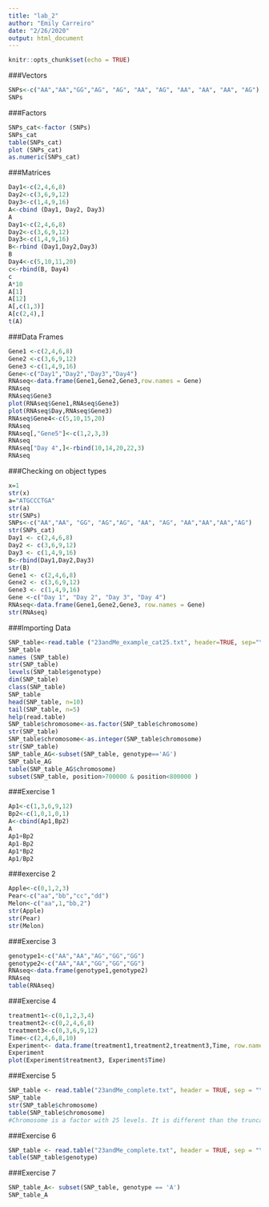 ```yaml
---
title: "lab_2"
author: "Emily Carreiro"
date: "2/26/2020"
output: html_document
---
```


```r
knitr::opts_chunk$set(echo = TRUE)
```
###Vectors
```r
SNPs<-c("AA","AA","GG","AG", "AG", "AA", "AG", "AA", "AA", "AA", "AG")
SNPs
```
###Factors
```r
SNPs_cat<-factor (SNPs)
SNPs_cat
table(SNPs_cat)
plot (SNPs_cat)
as.numeric(SNPs_cat)
```
###Matrices
```r
Day1<-c(2,4,6,8)
Day2<-c(3,6,9,12)
Day3<-c(1,4,9,16)
A<-cbind (Day1, Day2, Day3)
A
Day1<-c(2,4,6,8)
Day2<-c(3,6,9,12)
Day3<-c(1,4,9,16)
B<-rbind (Day1,Day2,Day3)
B
Day4<-c(5,10,11,20)
c<-rbind(B, Day4)
c
A*10
A[1]
A[12]
A[,c(1,3)]
A[c(2,4),]
t(A)
```
###Data Frames
```r
Gene1 <-c(2,4,6,8)
Gene2 <-c(3,6,9,12)
Gene3 <-c(1,4,9,16)
Gene<-c("Day1","Day2","Day3","Day4")
RNAseq<-data.frame(Gene1,Gene2,Gene3,row.names = Gene)
RNAseq
RNAseq$Gene3
plot(RNAseq$Gene1,RNAseq$Gene3)
plot(RNAseq$Day,RNAseq$Gene3)
RNAseq$Gene4<-c(5,10,15,20)
RNAseq
RNAseq[,"Gene5"]<-c(1,2,3,3)
RNAseq
RNAseq["Day 4",]<-rbind(10,14,20,22,3)
RNAseq
```
###Checking on object types
```r
x=1
str(x)
a="ATGCCCTGA"
str(a)
str(SNPs)
SNPs<-c("AA","AA", "GG", "AG","AG", "AA", "AG", "AA","AA","AA","AG")
str(SNPs_cat)
Day1 <- c(2,4,6,8)
Day2 <- c(3,6,9,12)
Day3 <- c(1,4,9,16)
B<-rbind(Day1,Day2,Day3)
str(B)
Gene1 <- c(2,4,6,8)
Gene2 <- c(3,6,9,12)
Gene3 <- c(1,4,9,16)
Gene <-c("Day 1", "Day 2", "Day 3", "Day 4")
RNAseq<-data.frame(Gene1,Gene2,Gene3, row.names = Gene)
str(RNAseq)
```
###Importing Data
```r
SNP_table<-read.table ("23andMe_example_cat25.txt", header=TRUE, sep="\t")
SNP_table
names (SNP_table)
str(SNP_table)
levels(SNP_table$genotype)
dim(SNP_table)
class(SNP_table)
SNP_table
head(SNP_table, n=10)
tail(SNP_table, n=5)
help(read.table)
SNP_table$chromosome<-as.factor(SNP_table$chromosome)
str(SNP_table)
SNP_table$chromosome<-as.integer(SNP_table$chromosome)
str(SNP_table)
SNP_table_AG<-subset(SNP_table, genotype=='AG')
SNP_table_AG
table(SNP_table_AG$chromosome)
subset(SNP_table, position>700000 & position<800000 )
```
###Exercise 1

```r
Ap1<-c(1,3,6,9,12)
Bp2<-c(1,0,1,0,1)
A<-cbind(Ap1,Bp2)
A
Ap1+Bp2
Ap1-Bp2
Ap1*Bp2
Ap1/Bp2
```
###exercise 2
```r
Apple<-c(0,1,2,3)
Pear<-c("aa","bb","cc","dd")
Melon<-c("aa",1,"bb,2")
str(Apple)
str(Pear)
str(Melon)
```
###Exercise 3
```r
genotype1<-c("AA","AA","AG","GG","GG")
genotype2<-c("AA","AA","GG","GG","GG")
RNAseq<-data.frame(genotype1,genotype2)
RNAseq
table(RNAseq)
```
###Exercise 4
```r
treatment1<-c(0,1,2,3,4)
treatment2<-c(0,2,4,6,8)
treatment3<-c(0,3,6,9,12)
Time<-c(2,4,6,8,10)
Experiment<- data.frame(treatment1,treatment2,treatment3,Time, row.names = Time)
Experiment
plot(Experiment$treatment3, Experiment$Time)

```

###Exercise 5
```r
SNP_table <- read.table("23andMe_complete.txt", header = TRUE, sep = "\t")
SNP_table
str(SNP_table$chromosome)
table(SNP_table$chromosome)
#Chromosome is a factor with 25 levels. It is different than the truncated file because in the truncated file chromosome is an integer and is only numbers. This difference occurs because unlike the truncated file, there are chromosome locations other than 1 included, which changes chromosome from an integer to a factor.This includes numbers and letters. These chromosomes can be find in the nucleus or the mitochondria, thus why there are differnet locations. 
```
###Exercise 6
```r
SNP_table <- read.table("23andMe_complete.txt", header = TRUE, sep = "\t")
table(SNP_table$genotype)
```

###Exercise 7
```r
SNP_table_A<- subset(SNP_table, genotype == 'A') 
SNP_table_A
```















  
  